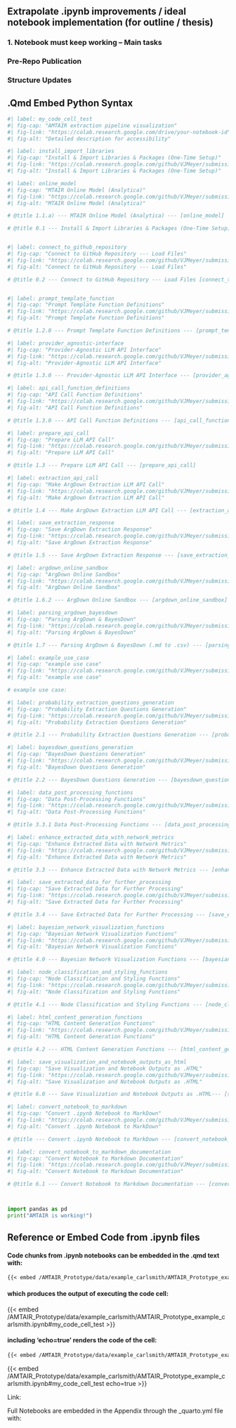 ## Extrapolate .ipynb improvements / ideal notebook implementation (for outline / thesis)

### 1. Notebook must keep working -- Main tasks

<!-- [ ] add labels for each code cell: #| label: my_code_cell_test -->
 
<!-- [x] Test if alt text, caption etc. need to be added to code cells as well-- not easy, probably ignore -->

<!-- [ ] Create section with overview of code-labels -->



<!-- [ ]  prevent “code-line overflow” -->



<!-- [ ] save .html graph output properly (for thesis html integration AND as PDF image for latex) -->


<!-- [ ] check ideas from 'Code_Improvement_Plan' -->


### Pre-Repo Publication


<!-- [ ]  Update file links e.g. where data is fetched from-->

<!-- [ ] Redo Carlsmith data extraction - done but can be redone/improved with Opus4 -->


### Structure Updates


<!-- [ ] Does it make sense to introudce a new 'extensions' section? (does it improve clarity?) -->

<!-- [ ] investigate if splitting up and using .py functions works (and makes sense) -->


<!-- [ ] Review best practices from: “Automated Python-LaTeX Documentation Generation”:  https://github.com/pederw455/python-latex-repo/tree/main -->

<!-- [ ] How to make the "API call Section" less annoying? -->










<!-- [ ] Simply pay for (or use free Gemini) API and test API calls (?) ... only if time permits -->



<!-- [ ] Task_Syntax -->


## .Qmd Embed Python Syntax



```python
#| label: my_code_cell_test
#| fig-cap: "AMTAIR extraction pipeline visualization"
#| fig-link: "https://colab.research.google.com/drive/your-notebook-id"
#| fig-alt: "Detailed description for accessibility"

#| label: install_import_libraries
#| fig-cap: "Install & Import Libraries & Packages (One-Time Setup)"
#| fig-link: "https://colab.research.google.com/github/VJMeyer/submission/blob/main/AMTAIR_Prototype/data/example_carlsmith/AMTAIR_Prototype_example_carlsmith.ipynb#scrollTo=9pMZsRONBdOO&line=7&uniqifier=1"
#| fig-alt: "Install & Import Libraries & Packages (One-Time Setup)"

#| label: online_model
#| fig-cap: "MTAIR Online Model (Analytica)"
#| fig-link: "https://colab.research.google.com/github/VJMeyer/submission/blob/main/AMTAIR_Prototype/data/example_carlsmith/AMTAIR_Prototype_example_carlsmith.ipynb#scrollTo=m7l8xNd-gxcl&line=6&uniqifier=1"
#| fig-alt: "MTAIR Online Model (Analytica)"

# @title 1.1.a) --- MTAIR Online Model (Analytica) --- [online_model]

# @title 0.1 --- Install & Import Libraries & Packages (One-Time Setup) --- [install_import_libraries]


#| label: connect_to_github_repository
#| fig-cap: "Connect to GitHub Repository --- Load Files"
#| fig-link: "https://colab.research.google.com/github/VJMeyer/submission/blob/main/AMTAIR_Prototype/data/example_carlsmith/AMTAIR_Prototype_example_carlsmith.ipynb#scrollTo=CF3vBHahKWf1&line=6&uniqifier=1"
#| fig-alt: "Connect to GitHub Repository --- Load Files"

# @title 0.2 --- Connect to GitHub Repository --- Load Files [connect_to_github_repository]


#| label: prompt_template_function
#| fig-cap: "Prompt Template Function Definitions"
#| fig-link: "https://colab.research.google.com/github/VJMeyer/submission/blob/main/AMTAIR_Prototype/data/example_carlsmith/AMTAIR_Prototype_example_carlsmith.ipynb#scrollTo=MJpgdepF2Ug3&line=5&uniqifier=1"
#| fig-alt: "Prompt Template Function Definitions"

# @title 1.2.0 --- Prompt Template Function Definitions --- [prompt_template_function]

#| label: provider_agnostic-interface
#| fig-cap: "Provider-Agnostic LLM API Interface"
#| fig-link: "https://colab.research.google.com/github/VJMeyer/submission/blob/main/AMTAIR_Prototype/data/example_carlsmith/AMTAIR_Prototype_example_carlsmith.ipynb#scrollTo=T87yG6SH2-4J&line=8&uniqifier=1"
#| fig-alt: "Provider-Agnostic LLM API Interface"

# @title 1.3.0 --- Provider-Agnostic LLM API Interface --- [provider_agnostic-interface]

#| label: api_call_function_definitions
#| fig-cap: "API Call Function Definitions"
#| fig-link: "https://colab.research.google.com/github/VJMeyer/submission/blob/main/AMTAIR_Prototype/data/example_carlsmith/AMTAIR_Prototype_example_carlsmith.ipynb#scrollTo=LkZDjGLJ183D&line=8&uniqifier=1"
#| fig-alt: "API Call Function Definitions"

# @title 1.3.0 --- API Call Function Definitions --- [api_call_function_definitions]

#| label: prepare_api_call
#| fig-cap: "Prepare LLM API Call"
#| fig-link: "https://colab.research.google.com/github/VJMeyer/submission/blob/main/AMTAIR_Prototype/data/example_carlsmith/AMTAIR_Prototype_example_carlsmith.ipynb#scrollTo=aKselXiIqeIH&line=8&uniqifier=1"
#| fig-alt: "Prepare LLM API Call"

# @title 1.3 --- Prepare LLM API Call --- [prepare_api_call]

#| label: extraction_api_call
#| fig-cap: "Make ArgDown Extraction LLM API Call"
#| fig-link: "https://colab.research.google.com/github/VJMeyer/submission/blob/main/AMTAIR_Prototype/data/example_carlsmith/AMTAIR_Prototype_example_carlsmith.ipynb#scrollTo=aKselXiIqeIH&line=8&uniqifier=1"
#| fig-alt: "Make ArgDown Extraction LLM API Call"

# @title 1.4 --- Make ArgDown Extraction LLM API Call --- [extraction_api_call]

#| label: save_extraction_response
#| fig-cap: "Save ArgDown Extraction Response"
#| fig-link: "https://colab.research.google.com/github/VJMeyer/submission/blob/main/AMTAIR_Prototype/data/example_carlsmith/AMTAIR_Prototype_example_carlsmith.ipynb#scrollTo=-BiLLNymAz3c&line=8&uniqifier=1"
#| fig-alt: "Save ArgDown Extraction Response"

# @title 1.5 --- Save ArgDown Extraction Response --- [save_extraction_response]

#| label: argdown_online_sandbox
#| fig-cap: "ArgDown Online Sandbox"
#| fig-link: "https://colab.research.google.com/github/VJMeyer/submission/blob/main/AMTAIR_Prototype/data/example_carlsmith/AMTAIR_Prototype_example_carlsmith.ipynb#scrollTo=7_jAnBjf4e4P&line=8&uniqifier=1"
#| fig-alt: "ArgDown Online Sandbox"

# @title 1.6.2 --- ArgDown Online Sandbox --- [argdown_online_sandbox]

#| label: parsing_argdown_bayesdown
#| fig-cap: "Parsing ArgDown & BayesDown"
#| fig-link: "https://colab.research.google.com/github/VJMeyer/submission/blob/main/AMTAIR_Prototype/data/example_carlsmith/AMTAIR_Prototype_example_carlsmith.ipynb#scrollTo=LTDQOBd7COIm&line=8&uniqifier=1"
#| fig-alt: "Parsing ArgDown & BayesDown"

# @title 1.7 --- Parsing ArgDown & BayesDown (.md to .csv) --- [parsing_argdown_bayesdown]

#| label: example_use_case
#| fig-cap: "example use case"
#| fig-link: "https://colab.research.google.com/github/VJMeyer/submission/blob/main/AMTAIR_Prototype/data/example_carlsmith/AMTAIR_Prototype_example_carlsmith.ipynb#scrollTo=ibjjJ34v3sQn&line=4&uniqifier=1"
#| fig-alt: "example use case"

# example use case:

#| label: probability_extraction_questions_generation
#| fig-cap: "Probability Extraction Questions Generation"
#| fig-link: "https://colab.research.google.com/github/VJMeyer/submission/blob/main/AMTAIR_Prototype/data/example_carlsmith/AMTAIR_Prototype_example_carlsmith.ipynb#scrollTo=iVh-85KaYlyk&line=8&uniqifier=1"
#| fig-alt: "Probability Extraction Questions Generation"

# @title 2.1 --- Probability Extraction Questions Generation --- [probability_extraction_questions_generation]

#| label: bayesdown_questions_generation
#| fig-cap: "BayesDown Questions Generation"
#| fig-link: "https://colab.research.google.com/github/VJMeyer/submission/blob/main/AMTAIR_Prototype/data/example_carlsmith/AMTAIR_Prototype_example_carlsmith.ipynb#scrollTo=NqUj94g8gn4p&line=8&uniqifier=1"
#| fig-alt: "BayesDown Questions Generation"

# @title 2.2 --- BayesDown Questions Generation --- [bayesdown_questions_generation]

#| label: data_post_processing_functions
#| fig-cap: "Data Post-Processing Functions"
#| fig-link: "https://colab.research.google.com/github/VJMeyer/submission/blob/main/AMTAIR_Prototype/data/example_carlsmith/AMTAIR_Prototype_example_carlsmith.ipynb#scrollTo=BBHfjdbVrTN1&line=8&uniqifier=1"
#| fig-alt: "Data Post-Processing Functions"

# @title 3.3.1 Data Post-Processing Functions --- [data_post_processing_functions]

#| label: enhance_extracted_data_with_network_metrics
#| fig-cap: "Enhance Extracted Data with Network Metrics"
#| fig-link: "https://colab.research.google.com/github/VJMeyer/submission/blob/main/AMTAIR_Prototype/data/example_carlsmith/AMTAIR_Prototype_example_carlsmith.ipynb#scrollTo=-0BjD1J1dahj&line=8&uniqifier=1"
#| fig-alt: "Enhance Extracted Data with Network Metrics"

# @title 3.3 --- Enhance Extracted Data with Network Metrics --- [enhance_extracted_data_with_network_metrics]

#| label: save_extracted_data_for_further_processing
#| fig-cap: "Save Extracted Data for Further Processing"
#| fig-link: "https://colab.research.google.com/github/VJMeyer/submission/blob/main/AMTAIR_Prototype/data/example_carlsmith/AMTAIR_Prototype_example_carlsmith.ipynb#scrollTo=5rJEacladahj&line=8&uniqifier=1"
#| fig-alt: "Save Extracted Data for Further Processing"

# @title 3.4 --- Save Extracted Data for Further Processing --- [save_extracted_data_for_further_processing]

#| label: bayesian_network_visualization_functions
#| fig-cap: "Bayesian Network Visualization Functions"
#| fig-link: "https://colab.research.google.com/github/VJMeyer/submission/blob/main/AMTAIR_Prototype/data/example_carlsmith/AMTAIR_Prototype_example_carlsmith.ipynb#scrollTo=7ydIAKN4gJIb&line=8&uniqifier=1"
#| fig-alt: "Bayesian Network Visualization Functions"

# @title 4.0 --- Bayesian Network Visualization Functions --- [bayesian_network_visualization_functions]

#| label: node_classification_and_styling_functions
#| fig-cap: "Node Classification and Styling Functions"
#| fig-link: "https://colab.research.google.com/github/VJMeyer/submission/blob/main/AMTAIR_Prototype/data/example_carlsmith/AMTAIR_Prototype_example_carlsmith.ipynb#scrollTo=RnRRLVq05yhr&line=8&uniqifier=1"
#| fig-alt: "Node Classification and Styling Functions"

# @title 4.1 --- Node Classification and Styling Functions --- [node_classification_and_styling_functions]

#| label: html_content_generation_functions
#| fig-cap: "HTML Content Generation Functions"
#| fig-link: "https://colab.research.google.com/github/VJMeyer/submission/blob/main/AMTAIR_Prototype/data/example_carlsmith/AMTAIR_Prototype_example_carlsmith.ipynb#scrollTo=ShVDxse152gY&line=8&uniqifier=1"
#| fig-alt: "HTML Content Generation Functions"

# @title 4.2 --- HTML Content Generation Functions --- [html_content_generation_functions]

#| label: save_visualization_and_notebook_outputs_as_html
#| fig-cap: "Save Visualization and Notebook Outputs as .HTML"
#| fig-link: "https://colab.research.google.com/github/VJMeyer/submission/blob/main/AMTAIR_Prototype/data/example_carlsmith/AMTAIR_Prototype_example_carlsmith.ipynb#scrollTo=HZXrWJrzO7d-&line=5&uniqifier=1"
#| fig-alt: "Save Visualization and Notebook Outputs as .HTML"

# @title 6.0 --- Save Visualization and Notebook Outputs as .HTML--- [save_visualization_and_notebook_outputs_as_html]

#| label: convert_notebook_to_markdown
#| fig-cap: "Convert .ipynb Notebook to MarkDown"
#| fig-link: "https://colab.research.google.com/github/VJMeyer/submission/blob/main/AMTAIR_Prototype/data/example_carlsmith/AMTAIR_Prototype_example_carlsmith.ipynb#scrollTo=-5AfIsfEJ5rM&line=8&uniqifier=1"
#| fig-alt: "Convert .ipynb Notebook to MarkDown"

# @title --- Convert .ipynb Notebook to MarkDown --- [convert_notebook_to_markdown]

#| label: convert_notebook_to_markdown_documentation
#| fig-cap: "Convert Notebook to Markdown Documentation"
#| fig-link: "https://colab.research.google.com/github/VJMeyer/submission/blob/main/AMTAIR_Prototype/data/example_carlsmith/AMTAIR_Prototype_example_carlsmith.ipynb#scrollTo=3j7R61pKM4WN&line=8&uniqifier=1"
#| fig-alt: "Convert Notebook to Markdown Documentation"

# @title 6.1 --- Convert Notebook to Markdown Documentation --- [convert_notebook_to_markdown_documentation]



import pandas as pd
print("AMTAIR is working!")
```



## Reference or Embed Code from .ipynb files

#### Code chunks from .ipynb notebooks can be embedded in the .qmd text with:

``` markdown
{{< embed /AMTAIR_Prototype/data/example_carlsmith/AMTAIR_Prototype_example_carlsmith.ipynb#my_code_cell_test >}}
```

#### which produces the output of executing the code cell:

{{< embed /AMTAIR_Prototype/data/example_carlsmith/AMTAIR_Prototype_example_carlsmith.ipynb#my_code_cell_test >}}

#### including 'echo=true' renders the code of the cell:

``` markdown
{{< embed /AMTAIR_Prototype/data/example_carlsmith/AMTAIR_Prototype_example_carlsmith.ipynb#my_code_cell_test echo=true >}}
```

{{< embed /AMTAIR_Prototype/data/example_carlsmith/AMTAIR_Prototype_example_carlsmith.ipynb#my_code_cell_test echo=true >}}

Link:

Full Notebooks are embedded in the Appendix through the \_quarto.yml file with:

